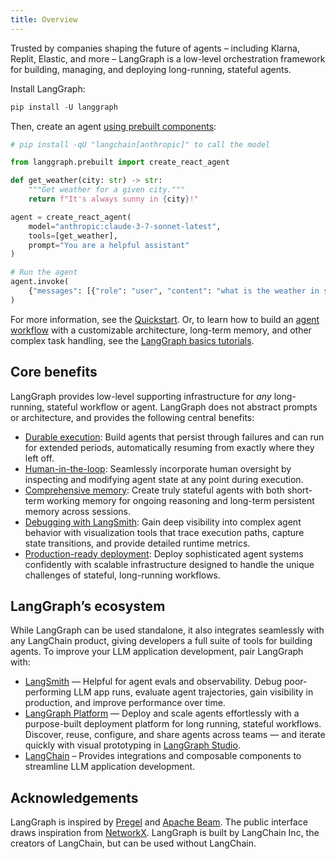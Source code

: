 ```yaml
---
title: Overview
---
```



<V1Alpha />


Trusted by companies shaping the future of agents – including Klarna, Replit, Elastic, and more – LangGraph is a low-level orchestration framework for building, managing, and deploying long-running, stateful agents.

Install LangGraph:

```python
pip install -U langgraph
```




Then, create an agent [using prebuilt components](/oss/python/prebuilts):

```python
# pip install -qU "langchain[anthropic]" to call the model

from langgraph.prebuilt import create_react_agent

def get_weather(city: str) -> str:
    """Get weather for a given city."""
    return f"It's always sunny in {city}!"

agent = create_react_agent(
    model="anthropic:claude-3-7-sonnet-latest",
    tools=[get_weather],
    prompt="You are a helpful assistant"
)

# Run the agent
agent.invoke(
    {"messages": [{"role": "user", "content": "what is the weather in sf"}]}
)
```





For more information, see the [Quickstart](/oss/python/quickstart). Or, to learn how to build an [agent workflow](/oss/python/graph-api) with a customizable architecture, long-term memory, and other complex task handling, see the [LangGraph basics tutorials](/oss/python/1-build-basic-chatbot).

## Core benefits

LangGraph provides low-level supporting infrastructure for *any* long-running, stateful workflow or agent. LangGraph does not abstract prompts or architecture, and provides the following central benefits:

* [Durable execution](/oss/python/durable-execution): Build agents that persist through failures and can run for extended periods, automatically resuming from exactly where they left off.
* [Human-in-the-loop](/oss/python/human-in-the-loop): Seamlessly incorporate human oversight by inspecting and modifying agent state at any point during execution.
* [Comprehensive memory](/oss/python/memory): Create truly stateful agents with both short-term working memory for ongoing reasoning and long-term persistent memory across sessions.
* [Debugging with LangSmith](http://www.langchain.com/langsmith): Gain deep visibility into complex agent behavior with visualization tools that trace execution paths, capture state transitions, and provide detailed runtime metrics.
* [Production-ready deployment](/langgraph-platform/deployment-options): Deploy sophisticated agent systems confidently with scalable infrastructure designed to handle the unique challenges of stateful, long-running workflows.

## LangGraph’s ecosystem

While LangGraph can be used standalone, it also integrates seamlessly with any LangChain product, giving developers a full suite of tools for building agents. To improve your LLM application development, pair LangGraph with:

* [LangSmith](http://www.langchain.com/langsmith) — Helpful for agent evals and observability. Debug poor-performing LLM app runs, evaluate agent trajectories, gain visibility in production, and improve performance over time.
* [LangGraph Platform](/langgraph-platform) — Deploy and scale agents effortlessly with a purpose-built deployment platform for long running, stateful workflows. Discover, reuse, configure, and share agents across teams — and iterate quickly with visual prototyping in [LangGraph Studio](/langgraph-platform/langgraph-studio).
* [LangChain](https://python.langchain.com/docs/introduction/) – Provides integrations and composable components to streamline LLM application development.

## Acknowledgements

LangGraph is inspired by [Pregel](https://research.google/pubs/pub37252/) and [Apache Beam](https://beam.apache.org/). The public interface draws inspiration from [NetworkX](https://networkx.org/documentation/latest/). LangGraph is built by LangChain Inc, the creators of LangChain, but can be used without LangChain.
